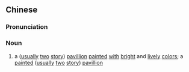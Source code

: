 {{also|画阁}}
==Chinese==
{{zh-forms|s=画阁}}

===Pronunciation===
{{zh-pron
|m=huàgé
|cat=n
}}

===Noun===
{{zh-noun}}

# {{lb|zh|archaic}} a ([[usually]] [[two]] [[story]]) [[pavillion]] [[painted]] [[with]] [[bright]] and [[lively]] [[color]]s; a [[painted]] ([[usually]] [[two]] [[story]]) [[pavillion]]